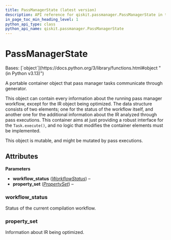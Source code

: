 ```yaml
---
title: PassManagerState (latest version)
description: API reference for qiskit.passmanager.PassManagerState in the latest version of qiskit
in_page_toc_min_heading_level: 1
python_api_type: class
python_api_name: qiskit.passmanager.PassManagerState
---
```


# PassManagerState

<Class id="qiskit.passmanager.PassManagerState" isDedicatedPage={true} github="https://github.com/Qiskit/qiskit/tree/stable/2.0/qiskit/passmanager/compilation_status.py#L55-L74" signature="qiskit.passmanager.PassManagerState(workflow_status, property_set)" modifiers="class">
  Bases: [`object`](https://docs.python.org/3/library/functions.html#object "(in Python v3.13)")

  A portable container object that pass manager tasks communicate through generator.

  This object can contain every information about the running pass manager workflow, except for the IR object being optimized. The data structure consists of two elements; one for the status of the workflow itself, and another one for the additional information about the IR analyzed through pass executions. This container aims at just providing a robust interface for the `Task.execute()`, and no logic that modifies the container elements must be implemented.

  This object is mutable, and might be mutated by pass executions.

  ## Attributes

  **Parameters**

  *   **workflow\_status** ([*WorkflowStatus*](qiskit.passmanager.WorkflowStatus "qiskit.passmanager.compilation_status.WorkflowStatus")) –
  *   **property\_set** ([*PropertySet*](qiskit.passmanager.PropertySet "qiskit.passmanager.compilation_status.PropertySet")) –

  ### workflow\_status

  <Attribute id="qiskit.passmanager.PassManagerState.workflow_status" attributeTypeHint="WorkflowStatus">
    Status of the current compilation workflow.
  </Attribute>

  ### property\_set

  <Attribute id="qiskit.passmanager.PassManagerState.property_set" attributeTypeHint="PropertySet">
    Information about IR being optimized.
  </Attribute>
</Class>

